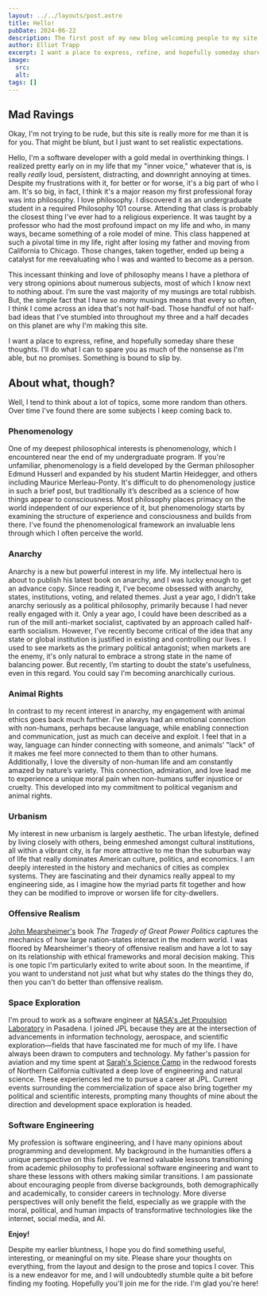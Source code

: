 ```yaml
---
layout: ../../layouts/post.astro
title: Hello!
pubDate: 2024-06-22
description: The first post of my new blog welcoming people to my site
author: Elliot Trapp
excerpt: I want a place to express, refine, and hopefully someday share these thoughts. 
image:
  src: 
  alt:
tags: []
---
```


<YouTube id="3GlYaKSnNcc" />

## Mad Ravings

Okay, I'm not trying to be rude, but this site is really more for me than it is for you. That might be blunt, but I just want to set realistic expectations. 

Hello, I'm a software developer with a gold medal in overthinking things. I realized pretty early on in my life that my "inner voice," whatever that is, is really _really_ loud, persistent, distracting, and downright annoying at times. Despite my frustrations with it, for better or for worse, it's a big part of who I am. It's so big, in fact, I think it's a major reason my first professional foray was into philosophy. I love philosophy. I discovered it as an undergraduate student in a required Philosophy 101 course. Attending that class is probably the closest thing I've ever had to a religious experience. It was taught by a professor who had the most profound impact on my life and who, in many ways, became something of a role model of mine. This class happened at such a pivotal time in my life, right after losing my father and moving from California to Chicago. Those changes, taken together, ended up being a catalyst for me reevaluating who I was and wanted to become as a person.

This incessant thinking and love of philosophy means I have a plethora of very strong opinions about numerous subjects, most of which I know next to nothing about. I’m sure the vast majority of my musings are total rubbish. But, the simple fact that I have _so many_ musings means that every so often, I think I come across an idea that's not half-bad. Those handful of not half-bad ideas that I've stumbled into throughout my three and a half decades on this planet are why I'm making this site.

I want a place to express, refine, and hopefully someday share these thoughts. I'll do what I can to spare you as much of the nonsense as I'm able, but no promises. Something is bound to slip by.

## About what, though?

Well, I tend to think about a lot of topics, some more random than others. Over time I've found there are some subjects I keep coming back to.

### Phenomenology

One of my deepest philosophical interests is phenomenology, which I encountered near the end of my undergraduate program. If you're unfamiliar, phenomenology is a field developed by the German philosopher Edmund Husserl and expanded by his student Martin Heidegger, and others including Maurice Merleau-Ponty. It's difficult to do phenomenology justice in such a brief post, but traditionally it’s described as a science of how things appear to consciousness. Most philosophy places primacy on the world independent of our experience of it, but phenomenology starts by examining the structure of experience and consciousness and builds from there. I've found the phenomenological framework an invaluable lens through which I often perceive the world.

### Anarchy

Anarchy is a new but powerful interest in my life. My intellectual hero is about to publish his latest book on anarchy, and I was lucky enough to get an advance copy. Since reading it, I've become obsessed with anarchy, states, institutions, voting, and related themes. Just a year ago, I didn’t take anarchy seriously as a political philosophy, primarily because I had never really engaged with it. Only a year ago, I could have been described as a run of the mill anti-market socialist, captivated by an approach called half-earth socialism. However, I’ve recently become critical of the idea that any state or global institution is justified in existing and controlling our lives. I used to see markets as the primary political antagonist; when markets are the enemy, it's only natural to embrace a strong state in the name of balancing power. But recently, I’m starting to doubt the state's usefulness, even in this regard. You could say I'm becoming anarchically curious.

### Animal Rights

In contrast to my recent interest in anarchy, my engagement with animal ethics goes back much further. I’ve always had an emotional connection with non-humans, perhaps because language, while enabling connection and communication, just as much can deceive and exploit. I feel that in a way, language can hinder connecting with someone, and animals’ "lack" of it makes me feel more connected to them than to other humans. Additionally, I love the diversity of non-human life and am constantly amazed by nature’s variety. This connection, admiration, and love lead me to experience a unique moral pain when non-humans suffer injustice or cruelty. This developed into my commitment to political veganism and animal rights.

### Urbanism

My interest in new urbanism is largely aesthetic. The urban lifestyle, defined by living closely with others, being enmeshed amongst cultural institutions, all within a vibrant city, is far more attractive to me than the suburban way of life that really dominates American culture, politics, and economics. I am deeply interested in the history and mechanics of cities as complex systems. They are fascinating and their dynamics really appeal to my engineering side, as I imagine how the myriad parts fit together and how they can be modified to improve or worsen life for city-dwellers.

### Offensive Realism

[John Mearsheimer's](https://www.mearsheimer.com/) book _The Tragedy of Great Power Politics_ captures the mechanics of how large nation-states interact in the modern world. I was floored by Mearsheimer's theory of offensive realism and have a lot to say on its relationship with ethical frameworks and moral decision making. This is one topic I'm particularly exited to write about soon. In the meantime, if you want to understand not just what but why states do the things they do, then you can't do better than offensive realism.

### Space Exploration

I'm proud to work as a software engineer at [NASA's Jet Propulsion Laboratory](https://www.jpl.nasa.gov/) in Pasadena. I joined JPL because they are at the intersection of advancements in information technology, aerospace, and scientific exploration—fields that have fascinated me for much of my life. I have always been drawn to computers and technology. My father's passion for aviation and my time spent at [Sarah's Science Camp](https://www.berkeleyside.org/2021/02/25/sarahs-science-berkeley-ca-oakland-ca-day-camp-closes-after-34-years) in the redwood forests of Northern California cultivated a deep love of engineering and natural science. These experiences led me to pursue a career at JPL. Current events surrounding the commercialization of space also bring together my political and scientific interests, prompting many thoughts of mine about the direction and development space exploration is headed.

### Software Engineering

My profession is software engineering, and I have many opinions about programming and development. My background in the humanities offers a unique perspective on this field. I’ve learned valuable lessons transitioning from academic philosophy to professional software engineering and want to share these lessons with others making similar transitions. I am passionate about encouraging people from diverse backgrounds, both demographically and academically, to consider careers in technology. More diverse perspectives will only benefit the field, especially as we grapple with the moral, political, and human impacts of transformative technologies like the internet, social media, and AI.

**Enjoy!**

Despite my earlier bluntness, I hope you do find something useful, interesting, or meaningful on my site. Please share your thoughts on everything, from the layout and design to the prose and topics I cover. This is a new endeavor for me, and I will undoubtedly stumble quite a bit before finding my footing. Hopefully you'll join me for the ride. I'm glad you're here!